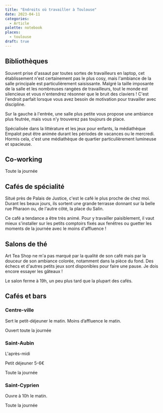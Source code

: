 ```yaml
---
title: "Endroits où travailler à Toulouse"
date: 2023-04-11
categories:
  - Article
palette: notebook
places:
  - toulouse
draft: true
---
```


## Bibliothèques

<GoogleMaps id="ChIJbZ_2pL28rhIRG-EqA9v4VBM" big />

<GoogleMaps id="ChIJxWiHNWC7rhIR2uovadMtMoY" big />

Souvent prise d'assaut par toutes sortes de travailleurs en laptop, cet établissement n'est certainement pas le plus cosy, mais l'ambiance de la salle principale est particulièrement saisissante. Malgré la taille imposante de la salle et les nombreuses rangées de travailleurs, tout le monde est silencieux et vous n'entendrez résonner que le bruit des claviers ! C'est l'endroit parfait lorsque vous avez besoin de motivation pour travailler avec discipline.

Sur la gauche à l'entrée, une salle plus petite vous propose une ambiance plus feutrée, mais vous n'y trouverez pas toujours de place.

<GoogleMaps id="ChIJyaOob4i7rhIRRtlus1Ju7iE" big />

Spécialisée dans la littérature et les jeux pour enfants, la médiathèque Empalot peut être animée durant les périodes de vacances ou le mercredi. Hormis cela, c'est une médiathèque de quartier particulièrement lumineuse et spacieuse.

<GoogleMaps id="ChIJc5RJaFC7rhIRkAmDAWRehak" big />

## Co-working

<GoogleMaps id="ChIJ3xbVT2K7rhIRy2juhnECbE4" big />

Toute la journée

## Cafés de spécialité

<GoogleMaps id="ChIJwwSgcne9rhIRRsr5jm12cCQ" big />

Situé près de Palais de Justice, c'est le café le plus proche de chez moi. Durant les beaux jours, ils sortent une grande terrasse donnant sur la belle rue Pharaon ou, de l'autre côté, la place du Salin.

Ce café a tendance a être très animé. Pour y travailler paisiblement, il vaut mieux s'installer sur les petits comptoirs fixés aux fenêtres ou guetter les moments de la journée avec le moins d'affluence !

## Salons de thé

<GoogleMaps id="ChIJUwQcRBq7rhIRXoEs_vlXv3I" big />

Art Tea Shop ne m'a pas marqué par la qualité de son café mais par la douceur de son ambiance colorée, notamment dans la pièce du fond. Des échecs et d'autres petits jeux sont disponibles pour faire une pause. Je dois encore essayer les gâteaux !

Le salon ferme à 19h, un peu plus tard que la plupart des cafés.

## Cafés et bars

### Centre-ville

<GoogleMaps id="ChIJ0yWWiZy8rhIROryS3lY6nt8" big />

Sert le petit-déjeuner le matin. Moins d’affluence le matin.

Ouvert toute la journée

### Saint-Aubin

<GoogleMaps id="ChIJG7D-BJC8rhIRE3bub_9aIpY" big />

L'après-midi

<GoogleMaps id="ChIJUc8REJC8rhIR31F-ZfpyP1Y" big />

Petit déjeuner 5-6€

Toute la journée

### Saint-Cyprien

<GoogleMaps id="ChIJe9nxunq7rhIR9K_4Xd5kf9o" big />

Ouvre à 10h le matin.

Toute la journée
